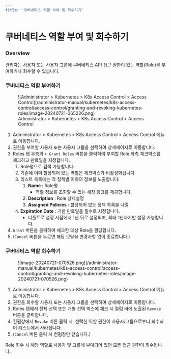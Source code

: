 ```yaml
---
title: '쿠버네티스 역할 부여 및 회수하기'
---
```



# 쿠버네티스 역할 부여 및 회수하기

### Overview

관리자는 사용자 또는 사용자 그룹에 쿠버네티스 API 접근 권한이 있는 역할(Role)을 부여하거나 회수할 수 있습니다.

### 쿠버네티스 역할 부여하기

<figure data-layout="center" data-align="center">
![Administrator &gt; Kubernetes &gt; K8s Access Control &gt; Access Control](/administrator-manual/kubernetes/k8s-access-control/access-control/granting-and-revoking-kubernetes-roles/image-20240721-065226.png)
<figcaption>
Administrator &gt; Kubernetes &gt; K8s Access Control &gt; Access Control
</figcaption>
</figure>

1. Administrator &gt; Kubernetes &gt; K8s Access Control &gt; Access Control 메뉴로 이동합니다. 
2. 권한을 부여할 사용자 또는 사용자 그룹을 선택하여 상세페이지로 이동합니다. 
3. Roles 탭 우측의 `+ Grant Roles` 버튼을 클릭하여 부여할 Role 좌측 체크박스를 체크하고 만료일을 지정합니다. 
    1. Role명으로 검색 가능합니다.
    2. 기존에 이미 할당되어 있는 역할은 체크박스가 비활성화됩니다.
    3. 리스트 목록에는 각 정책별 이하의 정보를 노출합니다:
        1.  **Name**  : Role명 
            * 역할 정보를 조회할 수 있는 새창 링크를 제공합니다.
        2.  **Description**  : Role 상세설명
        3.  **Assigned Policies**  : 할당되어 있는 정책 목록을 나열
    4.  **Expiration Date**  : 기한 만료일을 필수로 지정합니다. 
        * 디폴트로 설정 시점에서 1년 뒤로 설정되며, 최대 1년까지만 설정 가능합니다. 
4. `Grant` 버튼을 클릭하여 체크한 대상 Role을 할당합니다.
5. (`Cancel` 버튼을 누르면 해당 모달을 변경사항 없이 종료합니다.)

### 쿠버네티스 역할 회수하기

<figure data-layout="left" data-align="left">
![image-20240721-070526.png](/administrator-manual/kubernetes/k8s-access-control/access-control/granting-and-revoking-kubernetes-roles/image-20240721-070526.png)
</figure>

1. Administrator &gt; Kubernetes &gt; K8s Access Control &gt; Access Control 메뉴로 이동합니다. 
2. 권한을 회수할 사용자 또는 사용자 그룹을 선택하여 상세페이지로 이동합니다. 
3. Roles 탭에서 전체 선택 또는 개별 선택 박스에 체크 시 컬럼 바에 노출된 `Revoke` 버튼을 클릭합니다.
4. 컨펌창에서 `Revoke` 버튼 클릭 시, 선택한 역할 권한이 사용자/그룹으로부터 회수되어 리스트에서 사라집니다.
5. (`Cancel` 버튼 클릭 시 컨펌창만 닫습니다.)

<Callout type="important">
Role 회수 시 해당 역할로 사용자 및 그룹에 부여되어 있던 모든 접근 권한이 회수됩니다.
</Callout>
